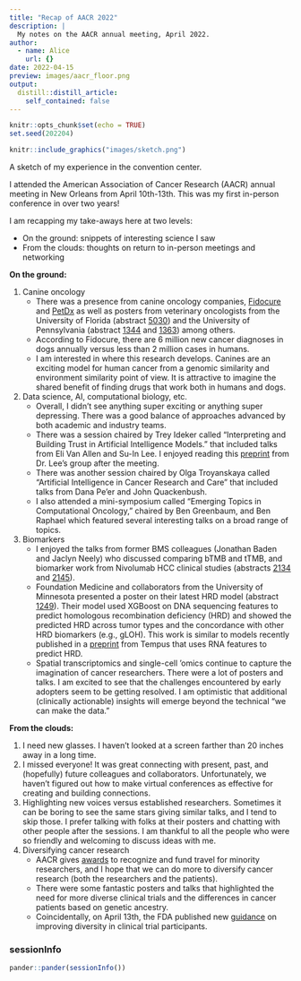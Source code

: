 ```yaml
---
title: "Recap of AACR 2022"
description: |
  My notes on the AACR annual meeting, April 2022.
author:
  - name: Alice
    url: {}
date: 2022-04-15
preview: images/aacr_floor.png
output:
  distill::distill_article:
    self_contained: false
---
```



```r
knitr::opts_chunk$set(echo = TRUE)
set.seed(202204)
```

```r
knitr::include_graphics("images/sketch.png")
```

<aside>
A sketch of my experience in the convention center.
</aside>

I attended the American Association of Cancer Research (AACR) annual meeting in New Orleans from April 10th-13th. This was my first in-person conference in over two years!

I am recapping my take-aways here at two levels:

+ On the ground: snippets of interesting science I saw
+ From the clouds: thoughts on return to in-person meetings and networking

__On the ground:__

1. Canine oncology
   + There was a presence from canine oncology companies, [Fidocure](https://www.fidocure.com/) and [PetDx](https://petdx.com/) as well as posters from veterinary oncologists from the University of Florida (abstract [5030](https://www.abstractsonline.com/pp8/#!/10517/presentation/18417)) and the University of Pennsylvania (abstract [1344](https://www.abstractsonline.com/pp8/#!/10517/presentation/14549) and [1363](https://www.abstractsonline.com/pp8/#!/10517/presentation/14571)) among others.
   + According to Fidocure, there are 6 million new cancer diagnoses in dogs annually versus less than 2 million cases in humans.
   + I am interested in where this research develops. Canines are an exciting model for human cancer from a genomic similarity and environment similarity point of view. It is attractive to imagine the shared benefit of finding drugs that work both in humans and dogs. 

2. Data science, AI, computational biology, etc.
   + Overall, I didn't see anything super exciting or anything super depressing. There was a good balance of approaches advanced by both academic and industry teams.
   + There was a session chaired by Trey Ideker called "Interpreting and Building Trust in Artificial Intelligence Models." that included talks from Eli Van Allen and Su-In Lee. I enjoyed reading this [preprint](https://www.biorxiv.org/content/10.1101/2021.10.06.463409v1.full.pdf) from Dr. Lee's group after the meeting.
   + There was another session chaired by Olga Troyanskaya called "Artificial Intelligence in Cancer Research and Care" that included talks from Dana Pe'er and John Quackenbush.
   + I also attended a mini-symposium called "Emerging Topics in Computational Oncology," chaired by Ben Greenbaum, and Ben Raphael which featured several interesting talks on a broad range of topics.

3. Biomarkers
   + I enjoyed the talks from former BMS colleagues (Jonathan Baden and Jaclyn Neely) who discussed comparing bTMB and tTMB, and biomarker work from Nivolumab HCC clinical studies (abstracts [2134](https://www.abstractsonline.com/pp8/#!/10517/presentation/12536) and [2145](https://www.abstractsonline.com/pp8/#!/10517/presentation/12567)).
   + Foundation Medicine and collaborators from the University of Minnesota presented a poster on their latest HRD model (abstract [1249](https://www.abstractsonline.com/pp8/#!/10517/presentation/12663)). Their model used XGBoost on DNA sequencing features to predict homologous recombination deficiency (HRD) and showed the predicted HRD across tumor types and the concordance with other HRD biomarkers (e.g., gLOH). This work is similar to models recently published in a [preprint](https://www.medrxiv.org/content/10.1101/2021.12.20.21267985v1) from Tempus that uses RNA features to predict HRD.
   + Spatial transcriptomics and single-cell 'omics continue to capture the imagination of cancer researchers. There were a lot of posters and talks. I am excited to see that the challenges encountered by early adopters seem to be getting resolved. I am optimistic that additional (clinically actionable) insights will emerge beyond the technical "we can make the data."

__From the clouds:__

1. I need new glasses. I haven't looked at a screen farther than 20 inches away in a long time.
2. I missed everyone! It was great connecting with present, past, and (hopefully) future colleagues and collaborators. Unfortunately, we haven't figured out how to make virtual conferences as effective for creating and building connections.
3. Highlighting new voices versus established researchers. Sometimes it can be boring to see the same stars giving similar talks, and I tend to skip those. I prefer talking with folks at their posters and chatting with other people after the sessions. I am thankful to all the people who were so friendly and welcoming to discuss ideas with me.
4. Diversifying cancer research
   + AACR gives [awards](https://www.aacr.org/professionals/meetings/aacr-travel-grants/aacr-minority-scholar-in-cancer-research-awards/2022-minority-scholar-in-cancer-micr-research-awardees/) to recognize and fund travel for minority researchers, and I hope that we can do more to diversify cancer research (both the researchers and the patients).
   + There were some fantastic posters and talks that highlighted the need for more diverse clinical trials and the differences in cancer patients based on genetic ancestry.
   + Coincidentally, on April 13th, the FDA published new [guidance](https://www.fda.gov/news-events/press-announcements/fda-takes-important-steps-increase-racial-and-ethnic-diversity-clinical-trials) on improving diversity in clinical trial participants.

### sessionInfo {.appendix}

```r
pander::pander(sessionInfo())
```
